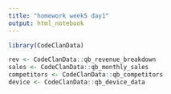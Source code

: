 ```yaml
---
title: "homework week5 day1"
output: html_notebook
---
```


```r
library(CodeClanData)

rev <- CodeClanData::qb_revenue_breakdown
sales <- CodeClanData::qb_monthly_sales
competitors <- CodeClanData::qb_competitors
device <- CodeClanData::qb_device_data

```

